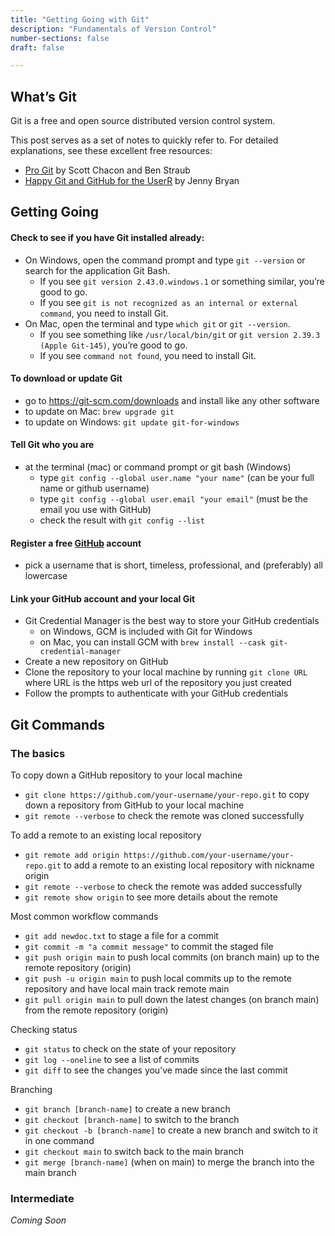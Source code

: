 ```yaml
---
title: "Getting Going with Git"
description: "Fundamentals of Version Control"
number-sections: false
draft: false

---
```


## What's Git

Git is a free and open source distributed version control system.

This post serves as a set of notes to quickly refer to. For detailed explanations, see these excellent free resources:

 - [Pro Git](https://git-scm.com/book/en/v2) by Scott Chacon and Ben Straub
 - [Happy Git and GitHub for the UserR](https://happygitwithr.com/) by Jenny Bryan


## Getting Going

#### Check to see if you have Git installed already:

 - On Windows, open the command prompt and type `git --version` or search for the application Git Bash.  
     - If you see `git version 2.43.0.windows.1` or something similar, you're good to go.  
     - If you see `git is not recognized as an internal or external command`, you need to install Git.
 - On Mac, open the terminal and type `which git` or `git --version`.  
     - If you see something like `/usr/local/bin/git` or `git version 2.39.3 (Apple Git-145)`, you're good to go.  
     - If you see `command not found`, you need to install Git.
 
#### To download or update Git

 - go to [https://git-scm.com/downloads](https://git-scm.com/downloads) and install like any other software
 - to update on Mac: `brew upgrade git`
 - to update on Windows: `git update git-for-windows`
 
#### Tell Git who you are

 - at the terminal (mac) or command prompt or git bash (Windows) 
     - type `git config --global user.name "your name"` (can be your full name or github username)
     - type `git config --global user.email "your email"` (must be the email you use with GitHub)
     - check the result with `git config --list`
 
#### Register a free [GitHub](https://github.com) account

 - pick a username that is short, timeless, professional, and (preferably) all lowercase

#### Link your GitHub account and your local Git

 - Git Credential Manager is the best way to store your GitHub credentials
    - on Windows, GCM is included with Git for Windows
    - on Mac, you can install GCM with `brew install --cask git-credential-manager`
 - Create a new repository on GitHub
 - Clone the repository to your local machine by running `git clone URL` where URL is the https web url of the repository you just created
 - Follow the prompts to authenticate with your GitHub credentials


## Git Commands

### The basics

To copy down a GitHub repository to your local machine

 - `git clone https://github.com/your-username/your-repo.git` to copy down a repository from GitHub to your local machine
 - `git remote --verbose` to check the remote was cloned successfully
 
To add a remote to an existing local repository
 
 - `git remote add origin https://github.com/your-username/your-repo.git` to add a remote to an existing local repository with nickname origin
 - `git remote --verbose` to check the remote was added successfully
 - `git remote show origin` to see more details about the remote
 
Most common workflow commands
 
 - `git add newdoc.txt` to stage a file for a commit
 - `git commit -m "a commit message"` to commit the staged file
 - `git push origin main` to push local commits (on branch main) up to the remote repository (origin)
 - `git push -u origin main` to push local commits up to the remote repository and have local main track remote main
 - `git pull origin main` to pull down the latest changes (on branch main) from the remote repository (origin)

Checking status

 - `git status` to check on the state of your repository
 - `git log --oneline` to see a list of commits
 - `git diff` to see the changes you've made since the last commit

Branching

 - `git branch [branch-name]` to create a new branch
 - `git checkout [branch-name]` to switch to the branch
 - `git checkout -b [branch-name]` to create a new branch and switch to it in one command
 - `git checkout main` to switch back to the main branch
 - `git merge [branch-name]` (when on main) to merge the branch into the main branch


### Intermediate

_Coming Soon_ 








